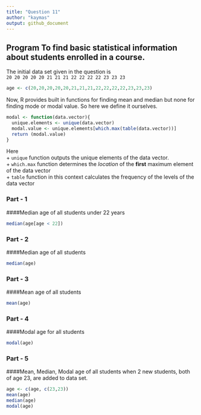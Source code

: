 ```yaml
---
title: "Question 11"
author: "kaymas"
output: github_document
---
```


## **Program** To find basic statistical information about students enrolled in a course.

The initial data set given in the question is  
`20 20 20 20 20 21 21 21 22 22 22 22 23 23 23`

```r
age <- c(20,20,20,20,20,21,21,21,22,22,22,22,23,23,23)
```

Now, R provides built in functions for finding mean and median but none for finding mode or modal value. So here we define it ourselves.

```r
modal <- function(data.vector){
  unique.elements <- unique(data.vector)
  modal.value <- unique.elements[which.max(table(data.vector))]
  return (modal.value)
}
```

Here  
+ `unique` function outputs the unique elements of the data vector.  
+ `which.max` function determines the *location* of the **first** maximum element of the data vector  
+ `table` function in this context calculates the frequency of the levels of the data vector  

### Part - 1
####Median age of all students under 22 years

```r
median(age[age < 22])
```

### Part - 2
####Median age of all students

```r
median(age)
```

### Part - 3
####Mean age of all students

```r
mean(age)
```

### Part - 4
####Modal age for all students

```r
modal(age)
```

### Part - 5
####Mean, Median, Modal age of all students when 2 new students, both of age 23, are added to data set.

```r
age <- c(age, c(23,23))
mean(age)
median(age)
modal(age)
```


